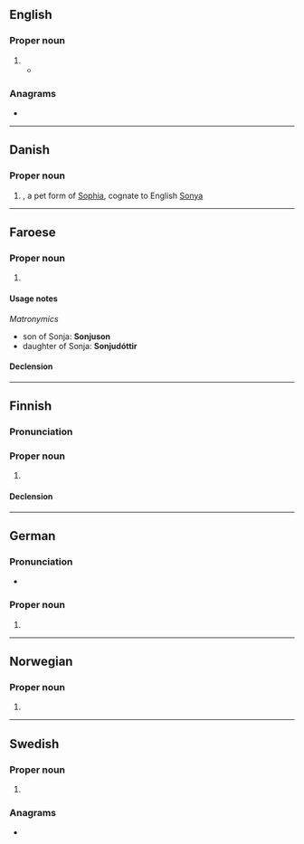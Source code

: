 ==English==

===Proper noun===
{{en-proper noun}}

# {{given name|en|female}}
#* {{quote-book|en|year=2011|author=Kristina Ohlsson|title=Unwanted|passage='At first I couldn't work out what had killed her,' said '''Sonja''' Lundin, frowning again, 'but because her head was shaved, I soon discovered it when I looked a bit closer.'}}

===Anagrams===
* {{anagrams|en|a=ajnos|Jason|Jonas|Jonsa|sanjo}}

----

==Danish==

===Proper noun===
{{head|da|proper noun}}

# {{given name|da|female|from=ru:Со́ня}}, a pet form of [[Sophia]], cognate to English [[Sonya]]

----

==Faroese==

===Proper noun===
{{head|fo|proper noun|g=f}}

# {{given name|fo|female}}

====Usage notes====
''Matronymics''
* son of Sonja: '''Sonjuson'''
* daughter of Sonja: '''Sonjudóttir'''

====Declension====
{{fo-decl-proper-noun-s-indef|Sonja|Sonju|Sonju|Sonju}}

----

==Finnish==

===Pronunciation===
{{fi-pronunciation}}

===Proper noun===
{{fi-proper noun}}

# {{given name|fi|female|eq=Sonya}}

====Declension====
{{fi-decl-koira|Sonj|||a}}

----

==German==

===Pronunciation===
* {{audio|de|De-Sonja.ogg|Audio}}

===Proper noun===
{{head|de|proper noun}}

# {{given name|de|female|eq=Sonya}}

----

==Norwegian==

===Proper noun===
{{head|no|proper noun}}

# {{given name|no|female|eq=Sonya}}

----

==Swedish==

===Proper noun===
{{sv-proper noun|c}}

# {{given name|sv|female|eq=Sonya}}

===Anagrams===
* {{anagrams|sv|a=ajnos|Jason|Jonas|nojas}}